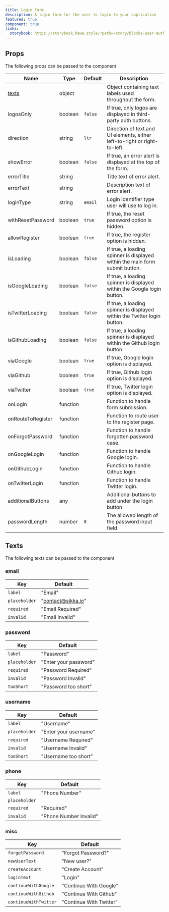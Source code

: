 ```yaml
---
title: Login Form
description: A login form for the user to login to your application
featured: true
component: true
links:
  storybook: https://storybook.hawa.style/?path=/story/blocks-user-auth-login-form--default
---
```


<ComponentPreview name="login-form-demo" />

## Props

The following props can be passed to the component

| Name              | Type     | Default | Description                                                                 |
| ----------------- | -------- | ------- | --------------------------------------------------------------------------- |
| [texts](#texts)   | object   |         | Object containing text labels used throughout the form.                     |
| logosOnly         | boolean  | `false` | If true, only logos are displayed in third-party auth buttons.              |
| direction         | string   | `ltr`   | Direction of text and UI elements, either left-to-right or right-to-left.   |
| showError         | boolean  | `false` | If true, an error alert is displayed at the top of the form.                |
| errorTitle        | string   |         | Title text of error alert.                                                  |
| errorText         | string   |         | Description text of error alert.                                            |
| loginType         | string   | `email` | Login identifier type user will use to log in.                              |
| withResetPassword | boolean  | `true`  | If true, the reset password option is hidden.                               |
| allowRegister     | boolean  | `true`  | If true, the register option is hidden.                                     |
| isLoading         | boolean  | `false` | If true, a loading spinner is displayed within the main form submit button. |
| isGoogleLoading   | boolean  | `false` | If true, a loading spinner is displayed within the Google login button.     |
| isTwitterLoading  | boolean  | `false` | If true, a loading spinner is displayed within the Twitter login button.    |
| isGithubLoading   | boolean  | `false` | If true, a loading spinner is displayed within the Github login button.     |
| viaGoogle         | boolean  | `true`  | If true, Google login option is displayed.                                  |
| viaGithub         | boolean  | `true`  | If true, Github login option is displayed.                                  |
| viaTwitter        | boolean  | `true`  | If true, Twitter login option is displayed.                                 |
| onLogin           | function |         | Function to handle form submission.                                         |
| onRouteToRegister | function |         | Function to route user to the register page.                                |
| onForgotPassword  | function |         | Function to handle forgotten password case.                                 |
| onGoogleLogin     | function |         | Function to handle Google login.                                            |
| onGithubLogin     | function |         | Function to handle Github login.                                            |
| onTwitterLogin    | function |         | Function to handle Twitter login.                                           |
| additionalButtons | any      |         | Additional buttons to add under the login button                            |
| passwordLength    | number   | `8`     | The allowed length of the password input field                              |

## Texts

The following texts can be passed to the component

### email

| Key           | Default            |
| ------------- | ------------------ |
| `label`       | "Email"            |
| `placeholder` | "contact@sikka.io" |
| `required`    | "Email Required"   |
| `invalid`     | "Email Invalid"    |

### password

| Key           | Default               |
| ------------- | --------------------- |
| `label`       | "Password"            |
| `placeholder` | "Enter your password" |
| `required`    | "Password Required"   |
| `invalid`     | "Password Invalid"    |
| `tooShort`    | "Password too short"  |

### username

| Key           | Default               |
| ------------- | --------------------- |
| `label`       | "Username"            |
| `placeholder` | "Enter your username" |
| `required`    | "Username Required"   |
| `invalid`     | "Username Invalid"    |
| `tooShort`    | "Username too short"  |

### phone

| Key           | Default                |
| ------------- | ---------------------- |
| `label`       | "Phone Number"         |
| `placeholder` |                        |
| `required`    | "Required"             |
| `invalid`     | "Phone Number Invalid" |

### misc

| Key                   | Default                 |
| --------------------- | ----------------------- |
| `forgotPassword`      | "Forgot Password?"      |
| `newUserText`         | "New user?"             |
| `createAccount`       | "Create Account"        |
| `loginText`           | "Login"                 |
| `continueWithGoogle`  | "Continue With Google"  |
| `continueWithGithub`  | "Continue With Github"  |
| `continueWithTwitter` | "Continue With Twitter" |
